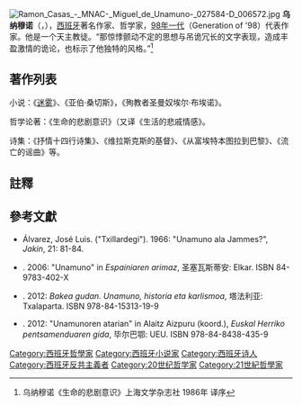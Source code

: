 [[File:Ramon_Casas_-_MNAC-_Miguel_de_Unamuno-_027584-D_006572.jpg|thumb]]
'''乌纳穆诺'''（{{lang|es|Miguel de Unamuno}}，{{bd|1864年|9月29日|1936年|12月31日}}），[[西班牙|西班牙]]著名作家、哲学家，[[98年一代|98年一代]]（Generation of '98）代表作家。他是一个天主教徒。“那惊悸颤动不定的思想与吊诡冗长的文字表现，造成丰盈激情的诡论，也标示了他独特的风格。”<ref>乌纳穆诺《生命的悲剧意识》上海文学杂志社 1986年 译序</ref>

== 著作列表 ==

小说：《[[迷雾_(小说)|迷雾]]》、《亚伯·桑切斯》，《殉教者圣曼奴埃尔·布埃诺》。

哲学论著：《生命的悲剧意识》（又译《生活的悲戚情感》。

诗集：《抒情十四行诗集》、《维拉斯克斯的基督》、《从富埃特本图拉到巴黎》、《流亡的谣曲》等。

== 註釋 ==
<references />

== 參考文獻 ==
* Álvarez, José Luis. ("Txillardegi"). 1966: "Unamuno ala Jammes?", ''Jakin'', 21: 81-84.
* {{le|若克斯·阿蘇爾門迪|Joxe Azurmendi}}. 2006: "Unamuno" in ''Espainiaren arimaz'', 圣塞瓦斯蒂安: Elkar. ISBN 84-9783-402-X
* {{le|若克斯·阿蘇爾門迪|Joxe Azurmendi}}. 2012: ''Bakea gudan. Unamuno, historia eta karlismoa'', 塔法利亚: Txalaparta. ISBN 978-84-15313-19-9
* {{le|若克斯·阿蘇爾門迪|Joxe Azurmendi}}. 2012: "Unamunoren atarian" in Alaitz Aizpuru (koord.), ''Euskal Herriko pentsamenduaren gida'', 毕尔巴鄂: UEU. ISBN 978-84-8438-435-9

{{Authority control}}
{{DEFAULTSORT:Unamuno}}
[[Category:西班牙哲學家|Category:西班牙哲學家]]
[[Category:西班牙小说家|Category:西班牙小说家]]
[[Category:西班牙诗人|Category:西班牙诗人]]
[[Category:西班牙反共主義者|Category:西班牙反共主義者]]
[[Category:20世纪哲学家|Category:20世纪哲学家]]
[[Category:21世紀哲學家|Category:21世紀哲學家]]